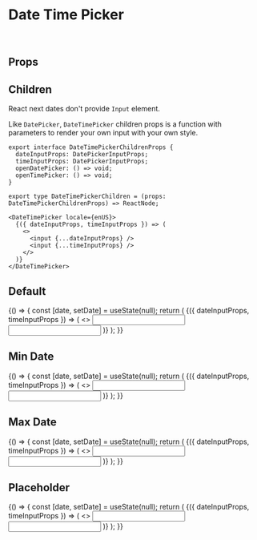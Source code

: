 



<Meta title="Components/DateTimePicker" component={DateTimePicker} />

# Date Time Picker

<br />

## Props

<ArgsTable of="." />

## Children

React next dates don't provide `Input` element.

Like `DatePicker`, `DateTimePicker` children props is a function with parameters to render your own input with your own style.

```tsx
export interface DateTimePickerChildrenProps {
  dateInputProps: DatePickerInputProps;
  timeInputProps: DatePickerInputProps;
  openDatePicker: () => void;
  openTimePicker: () => void;
}

export type DateTimePickerChildren = (props: DateTimePickerChildrenProps) => ReactNode;
```

```tsx
<DateTimePicker locale={enUS}>
  {({ dateInputProps, timeInputProps }) => (
    <>
      <input {...dateInputProps} />
      <input {...timeInputProps} />
    </>
  )}
</DateTimePicker>
```

## Default

<Canvas>
  <Story name="Default">
    {() => {
      const [date, setDate] = useState(null);
      return (
        <DateTimePicker locale={enUS} date={date} onChange={setDate} portalContainer={document.body}>
          {({ dateInputProps, timeInputProps }) => (
            <>
              <input {...dateInputProps} />
              <input {...timeInputProps} />
            </>
          )}
        </DateTimePicker>
      );
    }}
  </Story>
</Canvas>

## Min Date

<Canvas>
  <Story name="Min Date">
    {() => {
      const [date, setDate] = useState(null);
      return (
        <DateTimePicker locale={enUS} date={date} minDate={new Date()} onChange={setDate} portalContainer={document.body}>
          {({ dateInputProps, timeInputProps }) => (
            <>
              <input {...dateInputProps} />
              <input {...timeInputProps} />
            </>
          )}
        </DateTimePicker>
      );
    }}
  </Story>
</Canvas>

## Max Date

<Canvas>
  <Story name="Max Date">
    {() => {
      const [date, setDate] = useState(null);
      return (
        <DateTimePicker locale={enUS} date={date} maxDate={new Date()} onChange={setDate} portalContainer={document.body}>
          {({ dateInputProps, timeInputProps }) => (
            <>
              <input {...dateInputProps} />
              <input {...timeInputProps} />
            </>
          )}
        </DateTimePicker>
      );
    }}
  </Story>
</Canvas>

## Placeholder

<Canvas>
  <Story name="Placeholder">
    {() => {
      const [date, setDate] = useState(null);
      return (
        <DateTimePicker locale={enUS} date={date} datePlaceholder="Date" timePlaceholder="Time" onChange={setDate} portalContainer={document.body}>
          {({ dateInputProps, timeInputProps }) => (
            <>
              <input {...dateInputProps} />
              <input {...timeInputProps} />
            </>
          )}
        </DateTimePicker>
      );
    }}
  </Story>
</Canvas>
